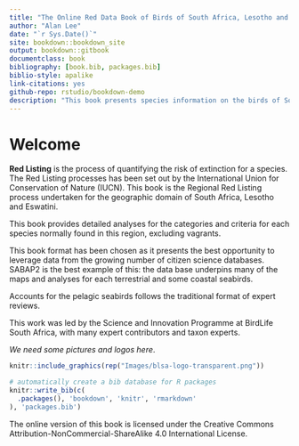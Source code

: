 ```yaml
--- 
title: "The Online Red Data Book of Birds of South Africa, Lesotho and Eswatini"
author: "Alan Lee"
date: "`r Sys.Date()`"
site: bookdown::bookdown_site
output: bookdown::gitbook
documentclass: book
bibliography: [book.bib, packages.bib]
biblio-style: apalike
link-citations: yes
github-repo: rstudio/bookdown-demo
description: "This book presents species information on the birds of South Africa, Lesotho and Eswatini for making regional red listing decisions."
---
```


# Welcome {-}



**Red Listing** is the process of quantifying the risk of extinction for a species. The Red Listing processes has been set out by the International Union for Conservation of Nature (IUCN). This book is the Regional Red Listing process undertaken for the geographic domain of South Africa, Lesotho and Eswatini. 

This book provides detailed analyses for the categories and criteria for each species normally found in this region, excluding vagrants. 

This book format has been chosen as it presents the best opportunity to leverage data from the growing number of citizen science databases. SABAP2 is the best example of this: the data base underpins many of the maps and analyses for each terrestrial and some coastal seabirds. 

Accounts for the pelagic seabirds follows the traditional format of expert reviews.

This work was led by the Science and Innovation Programme at BirdLife South Africa, with many expert contributors and taxon experts. 

_We need some pictures and logos here_. 



``` r
knitr::include_graphics(rep("Images/blsa-logo-transparent.png"))

```

```r
# automatically create a bib database for R packages
knitr::write_bib(c(
  .packages(), 'bookdown', 'knitr', 'rmarkdown'
), 'packages.bib')
```

The online version of this book is licensed under the Creative Commons Attribution-NonCommercial-ShareAlike 4.0 International License.
